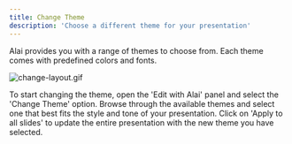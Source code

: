 ```yaml
---
title: Change Theme
description: 'Choose a different theme for your presentation'
---
```


Alai provides you with a range of themes to choose from. Each theme comes with predefined colors and fonts.

![change-layout.gif](../images/change-layout.gif)

<Steps>
  <Step title="Open 'Edit with Alai' Panel">
    To start changing the theme, open the 'Edit with Alai' panel and select the 'Change Theme' option.
  </Step>
  <Step title="Choose a New Theme">
    Browse through the available themes and select one that best fits the style and tone of your presentation.
  </Step>
  <Step title="Apply to All Slides">
    Click on 'Apply to all slides' to update the entire presentation with the new theme you have selected.
  </Step>
</Steps>